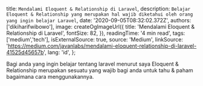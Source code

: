 
  title: `Mendalami Eloquent & Relationship di Laravel`,
  description: `Belajar Eloquent & Relationship yang merupakan hal wajib diketahui oleh orang yang ingin belajar Laravel`,
  date: '2020-09-05T08:32:02.372Z',
  authors: ['dikiharifwibowo'],
  image: createOgImageUrl({
    title: 'Mendalami Eloquent & Relationship di Laravel',
    fontSize: 82,
  }),
  readingTime: '4 min read',
  tags: ['medium','tech'],
  isExternalSource: true,
  source: 'Medium',
  linkSource: 'https://medium.com/javanlabs/mendalami-eloquent-relationship-di-laravel-41525d45657b',
  lang: 'id',
};

Bagi anda yang ingin belajar tentang laravel menurut saya Eloquent & Relationship 
merupakan sesuatu yang wajib bagi anda untuk tahu & paham bagaimana cara menggunakannya.
